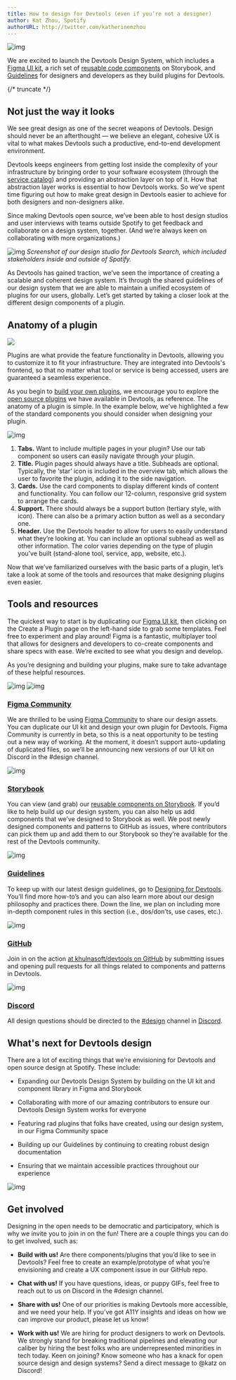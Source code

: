 ```yaml
---
title: How to design for Devtools (even if you’re not a designer)
author: Kat Zhou, Spotify
authorURL: http://twitter.com/katherinemzhou
---
```


![img](assets/devtools-DS-header.png)

We are excited to launch the Devtools Design System, which includes a [Figma UI kit](https://www.figma.com/community/file/850673348101741100), a rich set of [reusable code components](http://devtools.khulnasoft.com/storybook) on Storybook, and [Guidelines](https://devtools.khulnasoft.com/docs/dls/design) for designers and developers as they build plugins for Devtools.

{/* truncate */}

## Not just the way it looks

We see great design as one of the secret weapons of Devtools. Design should never be an afterthought — we believe an elegant, cohesive UX is vital to what makes Devtools such a productive, end-to-end development environment.

Devtools keeps engineers from getting lost inside the complexity of your infrastructure by bringing order to your software ecosystem (through the [service catalog](https://devtools.khulnasoft.com/blog/2020/06/22/devtools-service-catalog-alpha)) and providing an abstraction layer on top of it. How that abstraction layer works is essential to how Devtools works. So we’ve spent time figuring out how to make great design in Devtools easier to achieve for both designers and non-designers alike.

Since making Devtools open source, we’ve been able to host design studios and user interviews with teams outside Spotify to get feedback and collaborate on a design system, together. (And we’re always keen on collaborating with more organizations.)

![img](assets/Devtools-mural-DS.png)
_Screenshot of our design studio for Devtools Search, which included stakeholders inside and outside of Spotify._

As Devtools has gained traction, we’ve seen the importance of creating a scalable and coherent design system. It’s through the shared guidelines of our design system that we are able to maintain a unified ecosystem of plugins for our users, globally. Let’s get started by taking a closer look at the different design components of a plugin.

## Anatomy of a plugin

![](https://devtools.khulnasoft.com/img/cards-plugins.png)

Plugins are what provide the feature functionality in Devtools, allowing you to customize it to fit your infrastructure. They are integrated into Devtools's frontend, so that no matter what tool or service is being accessed, users are guaranteed a seamless experience.

As you begin to [build your own plugins](https://devtools.khulnasoft.com/docs/plugins/), we encourage you to explore the [open source plugins](https://devtools.khulnasoft.com/plugins) we have available in Devtools, as reference. The anatomy of a plugin is simple. In the example below, we’ve highlighted a few of the standard components you should consider when designing your plugin.

![img](assets/devtools-guide-DS.png)

1. **Tabs.** Want to include multiple pages in your plugin? Use our tab component so users can easily navigate through your plugin.
2. **Title.** Plugin pages should always have a title. Subheads are optional. Typically, the ‘star’ icon is included in the overview tab, which allows the user to favorite the plugin, adding it to the side navigation.
3. **Cards.** Use the card components to display different kinds of content and functionality. You can follow our 12-column, responsive grid system to arrange the cards.
4. **Support.** There should always be a support button (tertiary style, with icon). There can also be a primary action button as well as a secondary one.
5. **Header.** Use the Devtools header to allow for users to easily understand what they’re looking at. You can include an optional subhead as well as other information. The color varies depending on the type of plugin you’ve built (stand-alone tool, service, app, website, etc.).

Now that we’ve familiarized ourselves with the basic parts of a plugin, let’s take a look at some of the tools and resources that make designing plugins even easier.

## Tools and resources

The quickest way to start is by duplicating our [Figma UI kit](https://www.figma.com/community/file/850673348101741100), then clicking on the Create a Plugin page on the left-hand side to grab some templates. Feel free to experiment and play around! Figma is a fantastic, multiplayer tool that allows for designers and developers to co-create components and share specs with ease. We’re excited to see what you design and develop.

As you’re designing and building your plugins, make sure to take advantage of these helpful resources.

![img](assets/devtools-figma1-DS.png)
![img](assets/devtools-figma2-ds.png)

### [Figma Community](https://www.figma.com/@devtools)

We are thrilled to be using [Figma Community](https://www.figma.com/@devtools) to share our design assets. You can duplicate our UI kit and design your own plugin for Devtools. Figma Community is currently in beta, so this is a neat opportunity to be testing out a new way of working. At the moment, it doesn’t support auto-updating of duplicated files, so we’ll be announcing new versions of our UI kit on Discord in the #design channel.

![img](assets/devtools-storybook-ds.png)

### [Storybook](https://devtools.khulnasoft.com/storybook/)

You can view (and grab) our [reusable components on Storybook](https://devtools.khulnasoft.com/storybook/). If you’d like to help build up our design system, you can also help us add components that we’ve designed to Storybook as well. We post newly designed components and patterns to GitHub as issues, where contributors can pick them up and add them to our Storybook so they’re available for the rest of the Devtools community.

![img](assets/devtools-guidelines-ds.png)

### [Guidelines](https://devtools.khulnasoft.com/docs/dls/design)

To keep up with our latest design guidelines, go to [Designing for Devtools](https://devtools.khulnasoft.com/docs/dls/design). You’ll find more how-to’s and you can also learn more about our design philosophy and practices there. Down the line, we plan on including more in-depth component rules in this section (i.e., dos/don’ts, use cases, etc.).

![img](assets/devtools-github-ds.png)

### [GitHub](https://github.com/khulnasoft/devtools)

Join in on the action [at khulnasoft/devtools on GitHub](https://github.com/khulnasoft/devtools) by submitting issues and opening pull requests for all things related to components and patterns in Devtools.

![img](assets/devtools-discord-DS.png)

### [Discord](https://discord.com/invite/MUpMjP2)

All design questions should be directed to the [#design](https://discord.com/channels/687207715902193673/696709358544879716) channel in [Discord](https://discord.com/invite/MUpMjP2).

## What's next for Devtools design

There are a lot of exciting things that we’re envisioning for Devtools and open source design at Spotify. These include:

- Expanding our Devtools Design System by building on the UI kit and component library in Figma and Storybook

* Collaborating with more of our amazing contributors to ensure our Devtools Design System works for everyone

* Featuring rad plugins that folks have created, using our design system, in our Figma Community space

* Building up our Guidelines by continuing to creating robust design documentation

* Ensuring that we maintain accessible practices throughout our experience

![img](assets/devtools-world-DS.png)

## Get involved

Designing in the open needs to be democratic and participatory, which is why we invite you to join in on the fun! There are a couple things you can do to get involved, such as:

- **Build with us!** Are there components/plugins that you’d like to see in Devtools? Feel free to create an example/prototype of what you’re envisioning and create a UX component issue in our GitHub repo.

- **Chat with us!** If you have questions, ideas, or puppy GIFs, feel free to reach out to us on Discord in the #design channel.

- **Share with us!** One of our priorities is making Devtools more accessible, and we need your help. If you’ve got A11Y insights and ideas on how we can improve our product, please let us know!

- **Work with us!** We are hiring for product designers to work on Devtools. We strongly stand for breaking traditional pipelines and elevating our caliber by hiring the best folks who are underrepresented minorities in tech today. Keen on joining? Know someone who has a knack for open source design and design systems? Send a direct message to @katz on Discord!
